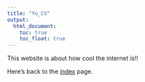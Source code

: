 ```yaml
---
title: "Yu_CV"
output: 
  html_document:
    toc: true
    toc_float: true
---
```


This website is about how cool the internet is!!






Here's back to the [index](index.html) page.
